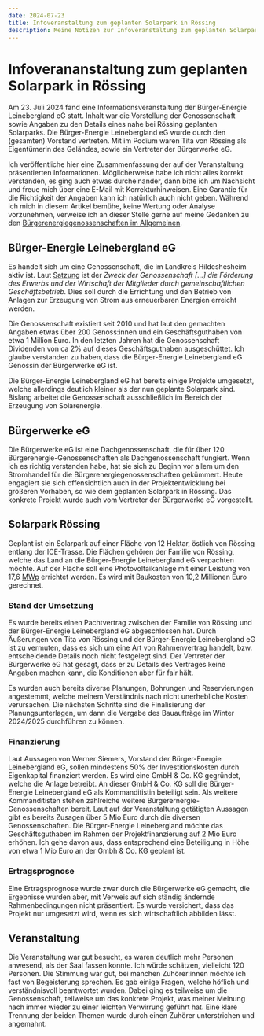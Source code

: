 ```yaml
---
date: 2024-07-23
title: Infoveranstaltung zum geplanten Solarpark in Rössing
description: Meine Notizen zur Infoveranstaltung zum geplanten Solarpark bei Rössing
---
```


# Infoverananstaltung zum geplanten Solarpark in Rössing

Am 23. Juli 2024 fand eine Informationsveranstaltung der Bürger-Energie
Leinebergland eG statt. Inhalt war die Vorstellung der Genossenschaft sowie
Angaben zu den Details eines nahe bei Rössing geplanten Solarparks. Die
Bürger-Energie Leinebergland eG wurde durch den (gesamten) Vorstand vertreten.
Mit im Podium waren Tita von Rössing als Eigentümerin des Geländes, sowie ein
Vertreter der Bürgerwerke eG.

Ich veröffentliche hier eine Zusammenfassung der auf der Veranstaltung
präsentierten Informationen. Möglicherweise habe ich nicht alles korrekt
verstanden, es ging auch etwas durcheinander, dann bitte ich um Nachsicht und
freue mich über eine E-Mail mit Korrekturhinweisen. Eine Garantie für die
Richtigkeit der Angaben kann ich natürlich auch nicht geben. Während ich mich in
diesem Artikel bemühe, keine Wertung oder Analyse vorzunehmen, verweise ich an
dieser Stelle gerne auf meine Gedanken zu den
[Bürgerenergiegenossenschaften im Allgemeinen](/de/docs/finanzen/buergerenergie).

## Bürger-Energie Leinebergland eG

Es handelt sich um eine Genossenschaft, die im Landkreis Hildeshesheim aktiv
ist. Laut [Satzung](/assets/SatzungBeLeinebergland.pdf) ist der _Zweck der
Genossenschaft [...] die Förderung des Erwerbs und der Wirtschaft der Mitglieder
durch gemeinschaftlichen Geschäftsbetrieb._ Dies soll durch die Errichtung und
den Betrieb von Anlagen zur Erzeugung von Strom aus erneuerbaren Energien
erreicht werden.

Die Genossenschaft existiert seit 2010 und hat laut den gemachten Angaben etwas
über 200 Genoss:innen und ein Geschäftsguthaben von etwa 1 Million Euro. In den
letzten Jahren hat die Genossenschaft Dividenden von ca 2% auf dieses
Geschäftsguthaben ausgeschüttet. Ich glaube verstanden zu haben, dass die
Bürger-Energie Leinebergland eG Genossin der Bürgerwerke eG ist.

Die Bürger-Energie Leinebergland eG hat bereits einige Projekte umgesetzt,
welche allerdings deutlich kleiner als der nun geplante Solarpark sind. Bislang
arbeitet die Genossenschaft ausschließlich im Bereich der Erzeugung von
Solarenergie.

## Bürgerwerke eG

Die Bürgerwerke eG ist eine Dachgenossenschaft, die für über 120
Bürgerenergie-Genossenschaften als Dachgenossenschaft fungiert. Wenn ich es
richtig verstanden habe, hat sie sich zu Beginn vor allem um den Stromhandel für
die Bürgerenergiegenossenschaften gekümmert. Heute engagiert sie sich
offensichtlich auch in der Projektentwicklung bei größeren Vorhaben, so wie dem
geplanten Solarpark in Rössing. Das konkrete Projekt wurde auch vom Vertreter
der Bürgerwerke eG vorgestellt.

## Solarpark Rössing

Geplant ist ein Solarpark auf einer Fläche von 12 Hektar, östlich von Rössing
entlang der ICE-Trasse. Die Flächen gehören der Familie von Rössing, welche das
Land an die Bürger-Energie Leinebergland eG verpachten möchte. Auf der Fläche
soll eine Photovoltaikanlage mit einer Leistung von 17,6
[MWp](https://de.wikipedia.org/wiki/Watt_Peak) errichtet werden. Es wird mit
Baukosten von 10,2 Millionen Euro gerechnet.

### Stand der Umsetzung

Es wurde bereits einen Pachtvertrag zwischen der Familie von Rössing und der
Bürger-Energie Leinebergland eG abgeschlossen hat. Durch Äußerungen von Tita von
Rössing und der Bürger-Energie Leinebergland eG ist zu vermuten, dass es sich um
eine Art von Rahmenvertrag handelt, bzw. entscheidende Details noch nicht
festgelegt sind. Der Vertreter der Bürgerwerke eG hat gesagt, dass er zu Details
des Vertrages keine Angaben machen kann, die Konditionen aber für fair hält.

Es wurden auch bereits diverse Planungen, Bohrungen und Reservierungen
angestemmt, welche meinem Verständnis nach nicht unerhebliche Kosten
verursachen. Die nächsten Schritte sind die Finalisierung der
Planungsunterlagen, um dann die Vergabe des Bauaufträge im Winter 2024/2025
durchführen zu können.

### Finanzierung

Laut Aussagen von Werner Siemers, Vorstand der Bürger-Energie Leinebergland eG,
sollen mindestens 50% der Investitionskosten durch Eigenkapital finanziert
werden. Es wird eine GmbH & Co. KG gegründet, welche die Anlage betreibt. An
dieser GmbH & Co. KG soll die Bürger-Energie Leinebergland eG als Kommanditistin
beteiligt sein. Als weitere Kommanditisten stehen zahlreiche weitere
Bürgerernergie-Genossenschaften bereit. Laut auf der Veranstaltung getätigten
Aussagen gibt es bereits Zusagen über 5 Mio Euro durch die diversen
Genossenschaften. Die Bürger-Energie Leinebergland möchte das Geschäftsguthaben
im Rahmen der Projektfinanzierung auf 2 Mio Euro erhöhen. Ich gehe davon aus,
dass entsprechend eine Beteiligung in Höhe von etwa 1 Mio Euro an der Gmbh & Co.
KG geplant ist.

### Ertragsprognose

Eine Ertragsprognose wurde zwar durch die Bürgerwerke eG gemacht, die Ergebnisse
wurden aber, mit Verweis auf sich ständig ändernde Rahmenbedingungen nicht
präsentiert. Es wurde versichert, dass das Projekt nur umgesetzt wird, wenn es
sich wirtschaftlich abbilden lässt.

## Veranstaltung

Die Veranstaltung war gut besucht, es waren deutlich mehr Personen anwesend, als
der Saal fassen konnte. Ich würde schätzen, vielleicht 120 Personen. Die
Stimmung war gut, bei manchen Zuhörer:innen möchte ich fast von Begeisterung
sprechen. Es gab einige Fragen, welche höflich und verständnisvoll beantwortet
wurden. Dabei ging es teilweise um die Genossenschaft, teilweise um das konkrete
Projekt, was meiner Meinung nach immer wieder zu einer leichten Verwirrung
geführt hat. Eine klare Trennung der beiden Themen wurde durch einen Zuhörer
unterstrichen und angemahnt.
